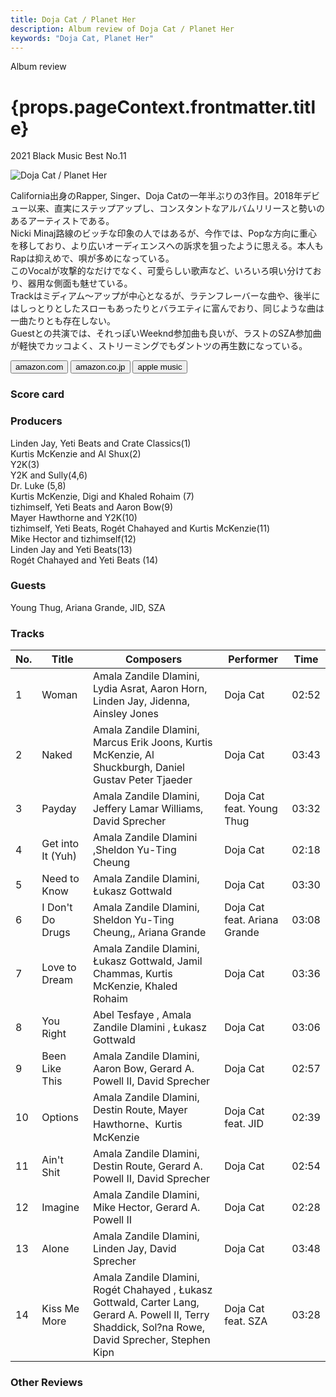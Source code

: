 ```yaml
---
title: Doja Cat / Planet Her
description: Album review of Doja Cat / Planet Her
keywords: "Doja Cat, Planet Her"
---
```






<p className="largeP">Album review</p>
<h1 className="h1--no--margin">{props.pageContext.frontmatter.title}</h1>
<p className="largeP">
  <Link to="/best50/2021/">2021 Black Music Best No.11</Link>
</p>

<Row  className="image-card-group">
	<Column colMd={3} colLg={4} noGutterMdLeft="">
       <ImageCard>

![Doja Cat / Planet Her](../../images/cd/dojacat1L.jpg)

</ImageCard>
	</Column>
	<Column colMd={4} colLg={8} noGutterMdLeft="">
	<p>
		California出身のRapper, Singer、Doja Catの一年半ぶりの3作目。2018年デビュー以来、直実にステップアップし、コンスタントなアルバムリリースと勢いのあるアーティストである。
		<br/>Nicki Minaj路線のビッチな印象の人ではあるが、今作では、Popな方向に重心を移しており、より広いオーディエンスへの訴求を狙ったように思える。本人もRapは抑えめで、唄が多めになっている。
		<br/>このVocalが攻撃的なだけでなく、可愛らしい歌声など、いろいろ唄い分けており、器用な側面も魅せている。
		<br/>Trackはミディアム～アップが中心となるが、ラテンフレーバーな曲や、後半にはしっとりとしたスローもあったりとバラエティに富んでおり、同じような曲は一曲たりとも存在しない。
		<br/>Guestとの共演では、それっぽいWeeknd参加曲も良いが、ラストのSZA参加曲が軽快でカッコよく、ストリーミングでもダントツの再生数になっている。
	</p>
	<div>
	  <Button className="button-right-mergin"  href="https://amzn.to/3yOIofE" renderIcon={ArrowUpRight} size='sm' kind='primary'>
      amazon.com
    </Button>
    <Button className="button-right-mergin"  href="https://amzn.to/3ACdwzw" renderIcon={ArrowUpRight} size='sm' kind='secondary'>
      amazon.co.jp
    </Button>
		<Button className="button-right-mergin"  href="https://geo.music.apple.com/us/album/planet-her/1571168930?itsct=music_box_link&itscg=30200&at=11lcug&ct=albums_planet_her&ls=1&app=music" renderIcon={ArrowUpRight} size='sm' kind='tertiary'>
      apple music
    </Button>
		<AdvJS2/>
	</div>
	</Column>
</Row>
<Row >
	<Column colMd={4} colLg={4} noGutterMdLeft="">
		<div>
    	<h3>Score card</h3>
			<SliderJS1 value="4" />
    	<SliderJS2 value="2" />
			<SliderJS3 value="1" />
    	<SliderJS4 value="8" />
		</div>
	</Column>
	<Column colMd={8} colLg={8} noGutterMdLeft="">
		<div>
			<h3>Producers</h3>
			<p>
				Linden Jay, Yeti Beats and Crate Classics(1)
				<br/>Kurtis McKenzie and Al Shux(2)
				<br/>Y2K(3)
				<br/>Y2K and Sully(4,6)
				<br/>Dr. Luke (5,8)
				<br/>Kurtis McKenzie, Digi and Khaled Rohaim (7)
				<br/>tizhimself, Yeti Beats and Aaron Bow(9)
				<br/>Mayer Hawthorne and Y2K(10)
				<br/>tizhimself, Yeti Beats, Rogét Chahayed and Kurtis McKenzie(11)
				<br/>Mike Hector and tizhimself(12)
				<br/>Linden Jay and Yeti Beats(13)
				<br/>Rogét Chahayed and Yeti Beats (14)
			</p>
			<h3>Guests</h3>
			<p>
				Young Thug, Ariana Grande, JID, SZA
			</p>
		</div>
	</Column>
</Row>

<h3>Tracks</h3>

| No. | Title             | Composers                                                                                                                                            | Performer                    | Time  |
| --- | ----------------- | ---------------------------------------------------------------------------------------------------------------------------------------------------- | ---------------------------- | ----- |
| 1   | Woman             | Amala Zandile Dlamini, Lydia Asrat, Aaron Horn, Linden Jay, Jidenna, Ainsley Jones                                                                   | Doja Cat                     | 02:52 |
| 2   | Naked             | Amala Zandile Dlamini, Marcus Erik Joons, Kurtis McKenzie, Al Shuckburgh, Daniel Gustav Peter Tjaeder                                                | Doja Cat                     | 03:43 |
| 3   | Payday            | Amala Zandile Dlamini, Jeffery Lamar Williams, David Sprecher                                                                                        | Doja Cat feat. Young Thug    | 03:32 |
| 4   | Get into It (Yuh) | Amala Zandile Dlamini ,Sheldon Yu-Ting Cheung                                                                                                        | Doja Cat                     | 02:18 |
| 5   | Need to Know      | Amala Zandile Dlamini, Łukasz Gottwald                                                                                                               | Doja Cat                     | 03:30 |
| 6   | I Don't Do Drugs  | Amala Zandile Dlamini, Sheldon Yu-Ting Cheung,, Ariana Grande                                                                                        | Doja Cat feat. Ariana Grande | 03:08 |
| 7   | Love to Dream     | Amala Zandile Dlamini, Łukasz Gottwald, Jamil Chammas, Kurtis McKenzie, Khaled Rohaim                                                                | Doja Cat                     | 03:36 |
| 8   | You Right         | Abel Tesfaye , Amala Zandile Dlamini , Łukasz Gottwald                                                                                               | Doja Cat                     | 03:06 |
| 9   | Been Like This    | Amala Zandile Dlamini, Aaron Bow, Gerard A. Powell II, David Sprecher                                                                                | Doja Cat                     | 02:57 |
| 10  | Options           | Amala Zandile Dlamini, Destin Route, Mayer Hawthorne、Kurtis McKenzie                                                                                | Doja Cat feat. JID           | 02:39 |
| 11  | Ain't Shit        | Amala Zandile Dlamini, Destin Route, Gerard A. Powell II, David Sprecher                                                                             | Doja Cat                     | 02:54 |
| 12  | Imagine           | Amala Zandile Dlamini, Mike Hector, Gerard A. Powell II                                                                                              | Doja Cat                     | 02:28 |
| 13  | Alone             | Amala Zandile Dlamini, Linden Jay, David Sprecher                                                                                                    | Doja Cat                     | 03:48 |
| 14  | Kiss Me More      | Amala Zandile Dlamini, Rogét Chahayed , Łukasz Gottwald, Carter Lang, Gerard A. Powell II, Terry Shaddick, Sol?na Rowe, David Sprecher, Stephen Kipn | Doja Cat feat. SZA           | 03:28 |

<h3>Other Reviews</h3>

<Row>
  <Column colMd={3} colLg={3} noGutterMdLeft>
    <Review1 />
  </Column>
</Row>

<AdvJS3 />
